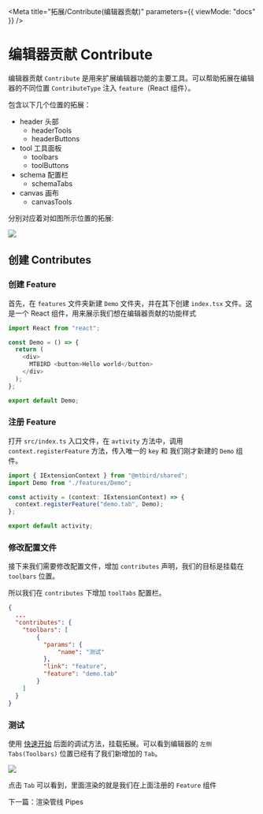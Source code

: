 
<Meta title="拓展/Contribute(编辑器贡献)" parameters={{ viewMode: "docs" }} />

# 编辑器贡献 Contribute

编辑器贡献 `Contribute` 是用来扩展编辑器功能的主要工具。可以帮助拓展在编辑器的不同位置 `ContributeType` 注入 `feature`（React 组件）。

包含以下几个位置的拓展：

- header 头部
  - headerTools
  - headerButtons
- tool 工具面板
  - toolbars
  - toolButtons
- schema 配置栏
  - schemaTabs
- canvas 画布
  - canvasTools

分别对应着对如图所示位置的拓展:

<img src={ContributesImages} />

## 创建 Contributes

### 创建 Feature

首先，在 `features` 文件夹新建 `Demo` 文件夹，并在其下创建 `index.tsx` 文件。这是一个 React 组件，用来展示我们想在编辑器贡献的功能样式

```typescript
import React from "react";

const Demo = () => {
  return (
    <div>
      MTBIRD <button>Hello world</button>
    </div>
  );
};

export default Demo;
```

### 注册 Feature

打开 `src/index.ts` 入口文件，在 `avtivity` 方法中，调用 `context.registerFeature` 方法，传入唯一的 `key` 和 我们刚才新建的 `Demo` 组件。

```typescript
import { IExtensionContext } from "@mtbird/shared";
import Demo from "./features/Demo";

const activity = (context: IExtensionContext) => {
  context.registerFeature("demo.tab", Demo);
};

export default activity;
```

### 修改配置文件

接下来我们需要修改配置文件，增加 `contributes` 声明，我们的目标是挂载在 `toolbars` 位置。

所以我们在 `contributes` 下增加 `toolTabs` 配置栏。

```json
{
  ...
  "contributes": {
    "toolbars": [
        {
          "params": {
              "name": "测试"
          },
          "link": "feature",
          "feature": "demo.tab"
        }
    ]
  }
}
```

### 测试

使用 [快速开始](/?path=/docs/拓展-快速开始--page#开始调试) 后面的调试方法，挂载拓展。可以看到编辑器的 `左侧Tabs(Toolbars)` 位置已经有了我们新增加的 `Tab`。

<img src={ContributesDemoImages} />

点击 `Tab` 可以看到，里面渲染的就是我们在上面注册的 `Feature` 组件

下一篇：<LinkTo kind="%E6%8B%93%E5%B1%95-pipe-%E6%B8%B2%E6%9F%93%E7%AE%A1%E7%BA%BF--page">渲染管线 Pipes</LinkTo>
